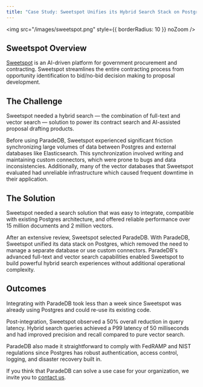 ```yaml
---
title: "Case Study: Sweetspot Unifies its Hybrid Search Stack on Postgres with ParadeDB"
---
```


<img src="/images/sweetspot.png" style={{ borderRadius: 10 }} noZoom />

## Sweetspot Overview

[Sweetspot](https://sweetspot.so) is an AI-driven platform for government procurement and contracting. Sweetspot streamlines the entire contracting process from
opportunity identification to bid/no-bid decision making to proposal development.

## The Challenge

Sweetspot needed a hybrid search — the combination of full-text and vector search — solution to power its contract search and AI-assisted proposal drafting products.

Before using ParadeDB, Sweetspot experienced significant friction synchronizing large volumes of data between Postgres and external databases like Elasticsearch.
This synchronization involved writing and maintaining custom connectors, which were prone to bugs and data inconsistencies. Additionally, many of the vector
databases that Sweetspot evaluated had unreliable infrastructure which caused frequent downtime in their application.

## The Solution

Sweetspot needed a search solution that was easy to integrate, compatible with existing Postgres architecture, and offered reliable performance over
15 million documents and 2 million vectors.

After an extensive review, Sweetspot selected ParadeDB. With ParadeDB, Sweetspot unified its data stack on Postgres, which removed the need to manage a
separate database or use custom connectors. ParadeDB's advanced full-text and vector search capabilities enabled Sweetspot to build powerful hybrid search
experiences without additional operational complexity.

## Outcomes

Integrating with ParadeDB took less than a week since Sweetspot was already using Postgres and could re-use its existing code.

Post-integration, Sweetspot observed a 50% overall reduction in query latency. Hybrid search queries achieved a P99 latency of 50 milliseconds and had improved
precision and recall compared to pure vector search.

ParadeDB also made it straightforward to comply with FedRAMP and NIST regulations since Postgres has robust authentication, access control, logging, and disaster
recovery built in.

If you think that ParadeDB can solve a use case for your organization, we invite you to [contact us](mailto:sales@paradedb.com).
